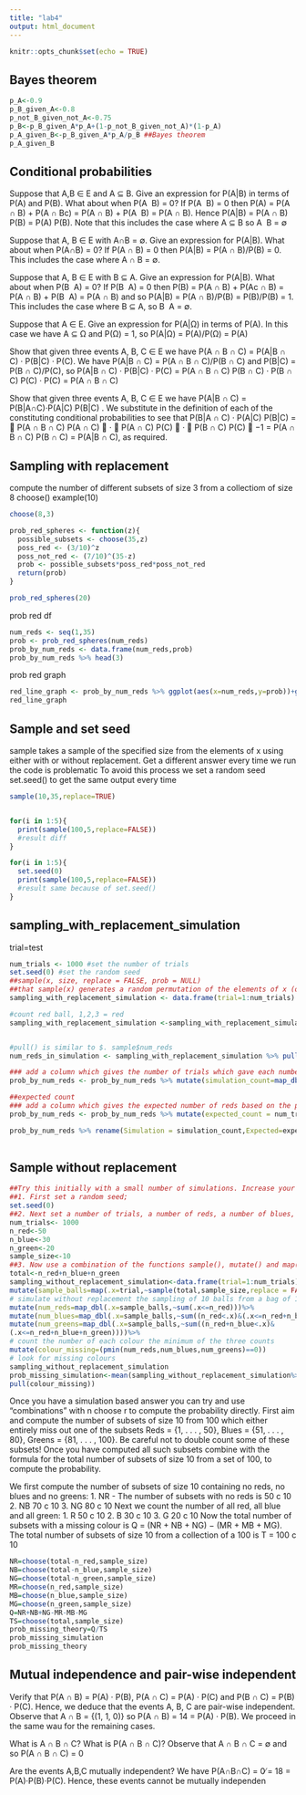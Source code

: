 ```yaml
---
title: "lab4"
output: html_document
---
```


```r
knitr::opts_chunk$set(echo = TRUE)
```

## Bayes theorem
```r
p_A<-0.9
p_B_given_A<-0.8
p_not_B_given_not_A<-0.75
p_B<-p_B_given_A*p_A+(1-p_not_B_given_not_A)*(1-p_A)
p_A_given_B<-p_B_given_A*p_A/p_B ##Bayes theorem
p_A_given_B
```

## Conditional probabilities
Suppose that A,B ∈ E and A ⊆ B. Give an expression for P(A|B) in terms of P(A) and P(B). What
about when P(A \ B) = 0?
If P(A \ B) = 0 then P(A) = P(A ∩ B) + P(A ∩ Bc) = P(A ∩ B) + P(A \ B) = P(A ∩ B). Hence
P(A|B) = P(A ∩ B) P(B) = P(A) P(B).
Note that this includes the case where A ⊆ B so A \ B = ∅

Suppose that A, B ∈ E with A∩B = ∅. Give an expression for P(A|B). What about when P(A∩B) = 0?
If P(A ∩ B) = 0 then P(A|B) = P(A ∩ B)/P(B) = 0. This includes the case where A ∩ B = ∅.

Suppose that A, B ∈ E with B ⊆ A. Give an expression for P(A|B). What about when P(B \ A) = 0?
If P(B \ A) = 0 then P(B) = P(A ∩ B) + P(Ac ∩ B) = P(A ∩ B) + P(B \ A) = P(A ∩ B) and so
P(A|B) = P(A ∩ B)/P(B) = P(B)/P(B) = 1. This includes the case where B ⊆ A, so B \ A = ∅.

Suppose that A ∈ E. Give an expression for P(A|Ω) in terms of P(A). 
In this case we have A ⊆ Ω and P(Ω) = 1, so P(A|Ω) = P(A)/P(Ω) = P(A)

Show that given three events A, B, C ∈ E we have P(A ∩ B ∩ C) = P(A|B ∩ C) · P(B|C) · P(C).
We have P(A|B ∩ C) = P(A ∩ B ∩ C)/P(B ∩ C) and P(B|C) = P(B ∩ C)/P(C), so P(A|B ∩ C) · P(B|C) · P(C) = P(A ∩ B ∩ C) P(B ∩ C) · P(B ∩ C) P(C) · P(C) = P(A ∩ B ∩ C)

Show that given three events A, B, C ∈ E we have P(A|B ∩ C) = P(B|A∩C)·P(A|C) P(B|C) .
We substitute in the definition of each of the constituting conditional probabilities to see that P(B|A ∩ C) · P(A|C) P(B|C) =  P(A ∩ B ∩ C) P(A ∩ C)  ·  P(A ∩ C) P(C)  ·  P(B ∩ C) P(C)  −1 = P(A ∩ B ∩ C) P(B ∩ C) = P(A|B ∩ C), as required.

## Sampling with replacement
compute the number of different subsets of size 3 from a collectiom of size 8
choose()
example(10)
```r
choose(8,3)

prob_red_spheres <- function(z){
  possible_subsets <- choose(35,z)
  poss_red <- (3/10)^z
  poss_not_red <- (7/10)^(35-z)
  prob <- possible_subsets*poss_red*poss_not_red
  return(prob)
}

prob_red_spheres(20)

```

prob red df
```r
num_reds <- seq(1,35)
prob <- prob_red_spheres(num_reds)
prob_by_num_reds <- data.frame(num_reds,prob)
prob_by_num_reds %>% head(3)
```

prob red graph
```r
red_line_graph <- prob_by_num_reds %>% ggplot(aes(x=num_reds,y=prob))+geom_line()+xlab('Number of reds')+ylab('Probability')
red_line_graph
```

## Sample and set seed
sample takes a sample of the specified size from the elements of x using either with or without replacement.
Get a different answer every time we run the code is problematic
To avoid this process we set a random seed set.seed() to get the same output every time
```r
sample(10,35,replace=TRUE)


for(i in 1:5){
  print(sample(100,5,replace=FALSE))
  #result diff
}

for(i in 1:5){
  set.seed(0)
  print(sample(100,5,replace=FALSE))
  #result same because of set.seed()
}
```

## sampling_with_replacement_simulation
trial=test
```r
num_trials <- 1000 #set the number of trials
set.seed(0) #set the random seed
##sample(x, size, replace = FALSE, prob = NULL)
##that sample(x) generates a random permutation of the elements of x (or 1:x).
sampling_with_replacement_simulation <- data.frame(trial=1:num_trials) %>% mutate(sample_balls=map(.x=trial,~sample(10,35,replace=TRUE)))

#count red ball, 1,2,3 = red
sampling_with_replacement_simulation <-sampling_with_replacement_simulation %>% mutate(num_reds=map_dbl(.x=sample_balls,~sum(.x<4)))


#pull() is similar to $. sample$num_reds
num_reds_in_simulation <- sampling_with_replacement_simulation %>% pull(num_reds)

### add a column which gives the number of trials which gave each number of reds
prob_by_num_reds <- prob_by_num_reds %>% mutate(simulation_count=map_dbl(.x=num_reds,~sum(num_reds_in_simulation==.x)))

##expected count
### add a column which gives the expected number of reds based on the probability formula
prob_by_num_reds <- prob_by_num_reds %>% mutate(expected_count = num_trials*prob)

prob_by_num_reds %>% rename(Simulation = simulation_count,Expected=expected_count)%>% pivot_longer(cols=c('Simulation','Expected'),names_to = 'Type',values_to = 'count') %>% ggplot(aes(num_reds,count)) + geom_line(aes(linetype=Type,color=Type)) + scale_linetype_manual(values = c('solid','dashed')) + theme_bw() + xlab('Numbers of reds') + ylab('Count')
                  


```
## Sample without replacement
```r
##Try this initially with a small number of simulations. Increase your number of simulations to about a relatively large number to get a more accurate answer, once everything seems to be working well
##1. First set a random seed;
set.seed(0) 
##2. Next set a number of trials, a number of reds, a number of blues, a number of greens and a sample size;
num_trials<- 1000
n_red<-50
n_blue<-30
n_green<-20
sample_size<-10
##3. Now use a combination of the functions sample(), mutate() and map() to generate your samples. Here you are creating sample of size 10 from a collection of 100 balls - the sampling is done without replacement;
total<-n_red+n_blue+n_green
sampling_without_replacement_simulation<-data.frame(trial=1:num_trials)%>%
mutate(sample_balls=map(.x=trial,~sample(total,sample_size,replace = FALSE)))%>%
# simulate without replacement the sampling of 10 balls from a bag of 100
mutate(num_reds=map_dbl(.x=sample_balls,~sum(.x<=n_red)))%>%
mutate(num_blues=map_dbl(.x=sample_balls,~sum((n_red<.x)&(.x<=n_red+n_blue))))%>%
mutate(num_greens=map_dbl(.x=sample_balls,~sum((n_red+n_blue<.x)&
(.x<=n_red+n_blue+n_green))))%>%
# count the number of each colour the minimum of the three counts
mutate(colour_missing=(pmin(num_reds,num_blues,num_greens)==0))
# look for missing colours
sampling_without_replacement_simulation
prob_missing_simulation<-mean(sampling_without_replacement_simulation%>%
pull(colour_missing))

```

Once you have a simulation based answer you can try and use “combinations” with n choose r to compute the
probability directly. First aim and compute the number of subsets of size 10 from 100 which either entirely
miss out one of the subsets Reds = {1, . . . , 50}, Blues = {51, . . . , 80}, Greens = {81, . . . , 100}. Be careful
not to double count some of these subsets! Once you have computed all such subsets combine with the
formula for the total number of subsets of size 10 from a set of 100, to compute the probability.

We first compute the number of subsets of size 10 containing no reds, no blues and no greens:
1. NR - The number of subsets with no reds is 50 c 10
2. NB 70 c 10
3. NG 80 c 10
Next we count the number of all red, all blue and all green:
1. R 50 c 10
2. B 30 c 10
3. G 20 c 10
Now the total number of subsets with a missing colour is Q = (NR + NB + NG) − (MR + MB + MG).
The total number of subsets of size 10 from a collection of a 100 is T = 100 c 10
```r
NR=choose(total-n_red,sample_size)
NB=choose(total-n_blue,sample_size)
NG=choose(total-n_green,sample_size)
MR=choose(n_red,sample_size)
MB=choose(n_blue,sample_size)
MG=choose(n_green,sample_size)
Q=NR+NB+NG-MR-MB-MG
TS=choose(total,sample_size)
prob_missing_theory=Q/TS
prob_missing_simulation
prob_missing_theory
```

## Mutual independence and pair-wise independent
Verify that P(A ∩ B) = P(A) · P(B), P(A ∩ C) = P(A) · P(C) and P(B ∩ C) = P(B) · P(C). Hence, we deduce that the events A, B, C are pair-wise independent.
Observe that A ∩ B = {(1, 1, 0)} so P(A ∩ B) = 14 = P(A) · P(B). We proceed in the same wau for the remaining cases.

What is A ∩ B ∩ C? What is P(A ∩ B ∩ C)?
Observe that A ∩ B ∩ C = ∅ and so P(A ∩ B ∩ C) = 0

Are the events A,B,C mutually independent?
We have P(A∩B∩C) = 0 ̸= 18 = P(A)·P(B)·P(C). Hence, these events cannot be mutually independen